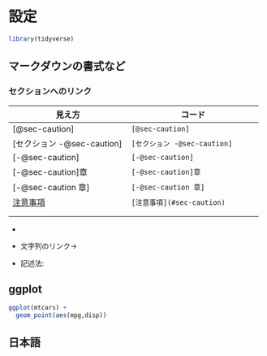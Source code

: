 # 設定 {#sec-setting}

```r
library(tidyverse)
```

## マークダウンの書式など

### セクションへのリンク

| 見え方                             | コード                                 |
|------------------------------------|----------------------------------------|
| [@sec-caution]                     | `[@sec-caution]`             |
| [セクション -@sec-caution]         | `[セクション -@sec-caution]` |
| [-@sec-caution]                    | `[-@sec-caution]`            |
| [-@sec-caution]章                  | `[-@sec-caution]章`          |
| [-@sec-caution 章]                  | `[-@sec-caution 章]`          |
| [注意事項](#sec-caution)           | `[注意事項](#sec-caution)`         |
|                                    |                                        |
|                                    |                                        |

-   

-   文字列のリンク→

-   記述法:

## ggplot {#zu}

```r
ggplot(mtcars) +
  geom_point(aes(mpg,disp))

```

## 日本語 {#sec-setting-japanese}
